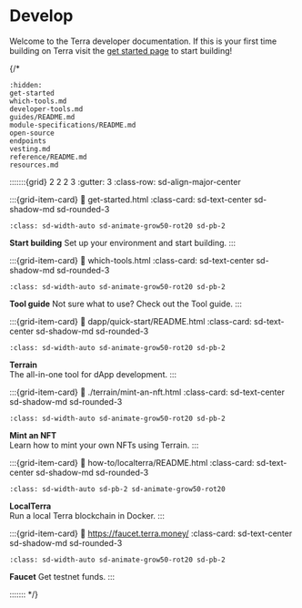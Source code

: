 # Develop

Welcome to the Terra developer documentation. If this is your first time building on Terra visit the [get started page](./get-started.mdx) to start building!

{/*
```{toctree}
:hidden:
get-started
which-tools.md
developer-tools.md
guides/README.md
module-specifications/README.md
open-source
endpoints
vesting.md
reference/README.md
resources.md
```


:::::::{grid} 2 2 2 3
:gutter: 3
:class-row: sd-align-major-center

:::{grid-item-card}
:link: get-started.html
:class-card: sd-text-center sd-shadow-md sd-rounded-3
```{image} /img/Build_a_dApp_ver2.svg
:class: sd-width-auto sd-animate-grow50-rot20 sd-pb-2
```
**Start building** 
Set up your environment and start building.
:::

:::{grid-item-card}
:link: which-tools.html
:class-card: sd-text-center sd-shadow-md sd-rounded-3
```{image} /img/Terrad.svg
:class: sd-width-auto sd-animate-grow50-rot20 sd-pb-2
```
**Tool guide**
Not sure what to use? Check out the Tool guide.
:::

:::{grid-item-card}
:link: dapp/quick-start/README.html
:class-card: sd-text-center sd-shadow-md sd-rounded-3
```{image} /img/terrain.png
:class: sd-width-auto sd-animate-grow50-rot20 sd-pb-2
```
**Terrain**  
The all-in-one tool for dApp development.
:::

:::{grid-item-card}
:link: ./terrain/mint-an-nft.html
:class-card: sd-text-center sd-shadow-md sd-rounded-3
```{image} /img/bullet_terra.svg
:class: sd-width-auto sd-animate-grow50-rot20 sd-pb-2
```
**Mint an NFT**  
Learn how to mint your own NFTs using Terrain. 
:::

:::{grid-item-card}
:link: how-to/localterra/README.html
:class-card: sd-text-center sd-shadow-md sd-rounded-3
```{image} /img/LocalTerra.svg
:class: sd-width-auto sd-pb-2 sd-animate-grow50-rot20
```
**LocalTerra**  
Run a local Terra blockchain in Docker.
:::

:::{grid-item-card}
:link: https://faucet.terra.money/
:class-card: sd-text-center sd-shadow-md sd-rounded-3
```{image} /img/Faucet.svg
:class: sd-width-auto sd-animate-grow50-rot20 sd-pb-2
```
**Faucet** 
Get testnet funds. 
:::

:::::::
*/}